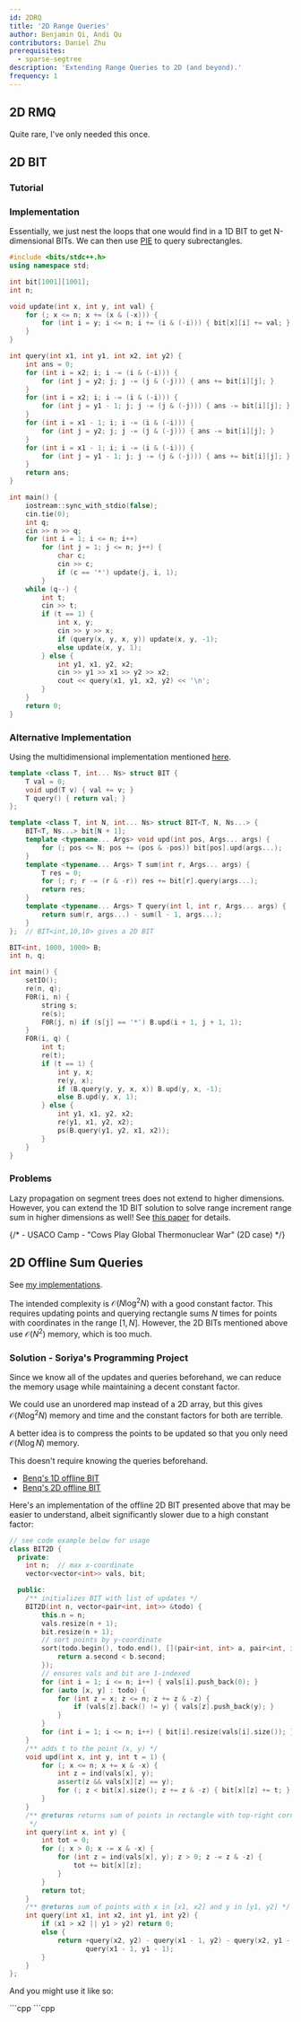 ```yaml
---
id: 2DRQ
title: '2D Range Queries'
author: Benjamin Qi, Andi Qu
contributors: Daniel Zhu
prerequisites:
  - sparse-segtree
description: 'Extending Range Queries to 2D (and beyond).'
frequency: 1
---
```


## 2D RMQ

<Resources>
	<Resource source="CF" title="retrograd - Multi-Dimensional RMQ" url="53810" />
</Resources>

Quite rare, I've only needed this once.

<!-- - GP of Serbia 2020 B -->

## 2D BIT

<FocusProblem problem="bitSam" />

### Tutorial

<Resources>
	<Resource
		source="GFG"
		title="2D BIT"
		url="two-dimensional-binary-indexed-tree-or-fenwick-tree"
	/>
	<Resource
		source="TC"
		title="Binary Indexed Trees"
		url="binary-indexed-trees"
	/>
</Resources>

### Implementation

Essentially, we just nest the loops that one would find in a 1D BIT to get
N-dimensional BITs. We can then use
[PIE](https://brilliant.org/wiki/principle-of-inclusion-and-exclusion-pie/) to
query subrectangles.

<LanguageSection>

<CPPSection>

```cpp
#include <bits/stdc++.h>
using namespace std;

int bit[1001][1001];
int n;

void update(int x, int y, int val) {
	for (; x <= n; x += (x & (-x))) {
		for (int i = y; i <= n; i += (i & (-i))) { bit[x][i] += val; }
	}
}

int query(int x1, int y1, int x2, int y2) {
	int ans = 0;
	for (int i = x2; i; i -= (i & (-i))) {
		for (int j = y2; j; j -= (j & (-j))) { ans += bit[i][j]; }
	}
	for (int i = x2; i; i -= (i & (-i))) {
		for (int j = y1 - 1; j; j -= (j & (-j))) { ans -= bit[i][j]; }
	}
	for (int i = x1 - 1; i; i -= (i & (-i))) {
		for (int j = y2; j; j -= (j & (-j))) { ans -= bit[i][j]; }
	}
	for (int i = x1 - 1; i; i -= (i & (-i))) {
		for (int j = y1 - 1; j; j -= (j & (-j))) { ans += bit[i][j]; }
	}
	return ans;
}

int main() {
	iostream::sync_with_stdio(false);
	cin.tie(0);
	int q;
	cin >> n >> q;
	for (int i = 1; i <= n; i++)
		for (int j = 1; j <= n; j++) {
			char c;
			cin >> c;
			if (c == '*') update(j, i, 1);
		}
	while (q--) {
		int t;
		cin >> t;
		if (t == 1) {
			int x, y;
			cin >> y >> x;
			if (query(x, y, x, y)) update(x, y, -1);
			else update(x, y, 1);
		} else {
			int y1, x1, y2, x2;
			cin >> y1 >> x1 >> y2 >> x2;
			cout << query(x1, y1, x2, y2) << '\n';
		}
	}
	return 0;
}
```

### Alternative Implementation

Using the multidimensional implementation mentioned
[here](/gold/PURS/#solution---dynamic-range-sum-queries-with-a-bit).

```cpp
template <class T, int... Ns> struct BIT {
	T val = 0;
	void upd(T v) { val += v; }
	T query() { return val; }
};

template <class T, int N, int... Ns> struct BIT<T, N, Ns...> {
	BIT<T, Ns...> bit[N + 1];
	template <typename... Args> void upd(int pos, Args... args) {
		for (; pos <= N; pos += (pos & -pos)) bit[pos].upd(args...);
	}
	template <typename... Args> T sum(int r, Args... args) {
		T res = 0;
		for (; r; r -= (r & -r)) res += bit[r].query(args...);
		return res;
	}
	template <typename... Args> T query(int l, int r, Args... args) {
		return sum(r, args...) - sum(l - 1, args...);
	}
};  // BIT<int,10,10> gives a 2D BIT

BIT<int, 1000, 1000> B;
int n, q;

int main() {
	setIO();
	re(n, q);
	F0R(i, n) {
		string s;
		re(s);
		F0R(j, n) if (s[j] == '*') B.upd(i + 1, j + 1, 1);
	}
	F0R(i, q) {
		int t;
		re(t);
		if (t == 1) {
			int y, x;
			re(y, x);
			if (B.query(y, y, x, x)) B.upd(y, x, -1);
			else B.upd(y, x, 1);
		} else {
			int y1, x1, y2, x2;
			re(y1, x1, y2, x2);
			ps(B.query(y1, y2, x1, x2));
		}
	}
}
```

</CPPSection>

</LanguageSection>

### Problems

<Problems problems="bit" />

<Optional title="Range Update and Range Query in Higher Dimensions">

Lazy propagation on segment trees does not extend to higher dimensions. However,
you can extend the 1D BIT solution to solve range increment range sum in higher
dimensions as well! See [this paper](https://arxiv.org/pdf/1311.6093.pdf) for
details.

{/* - USACO Camp - "Cows Play Global Thermonuclear War" (2D case) */}

</Optional>

## 2D Offline Sum Queries

See
[my implementations](<https://github.com/bqi343/USACO/tree/master/Implementations/content/data-structures/2D%20Range%20Queries%20(15.2)>).

<FocusProblem problem="offSam" />

The intended complexity is $\mathcal{O}(N\log^2 N)$ with a good constant factor.
This requires updating points and querying rectangle sums $N$ times for points
with coordinates in the range $[1,N]$. However, the 2D BITs mentioned above use
$\mathcal{O}(N^2)$ memory, which is too much.

### Solution - Soriya's Programming Project

Since we know all of the updates and queries beforehand, we can reduce the
memory usage while maintaining a decent constant factor.

We could use an unordered map instead of a 2D array, but this gives
$\mathcal{O}(N\log^2N)$ memory and time and the constant factors for both are
terrible.

A better idea is to compress the points to be updated so that you only need
$\mathcal{O}(N\log N)$ memory.

This doesn't require knowing the queries beforehand.

- [Benq's 1D offline BIT](<https://github.com/bqi343/USACO/blob/master/Implementations/content/data-structures/1D%20Range%20Queries%20(9.2)/BIToff.h>)
- [Benq's 2D offline BIT](<https://github.com/bqi343/USACO/blob/master/Implementations/content/data-structures/2D%20Range%20Queries%20(15.2)/BIT2DOff%20(15.2).h>)

Here's an implementation of the offline 2D BIT presented above that may be
easier to understand, albeit significantly slower due to a high constant factor:

<LanguageSection>
<CPPSection>

```cpp
// see code example below for usage
class BIT2D {
  private:
	int n;  // max x-coordinate
	vector<vector<int>> vals, bit;

  public:
	/** initializes BIT with list of updates */
	BIT2D(int n, vector<pair<int, int>> &todo) {
		this.n = n;
		vals.resize(n + 1);
		bit.resize(n + 1);
		// sort points by y-coordinate
		sort(todo.begin(), todo.end(), [](pair<int, int> a, pair<int, int> b) {
			return a.second < b.second;
		});
		// ensures vals and bit are 1-indexed
		for (int i = 1; i <= n; i++) { vals[i].push_back(0); }
		for (auto [x, y] : todo) {
			for (int z = x; z <= n; z += z & -z) {
				if (vals[z].back() != y) { vals[z].push_back(y); }
			}
		}
		for (int i = 1; i <= n; i++) { bit[i].resize(vals[i].size()); }
	}
	/** adds t to the point (x, y) */
	void upd(int x, int y, int t = 1) {
		for (; x <= n; x += x & -x) {
			int z = ind(vals[x], y);
			assert(z && vals[x][z] == y);
			for (; z < bit[x].size(); z += z & -z) { bit[x][z] += t; }
		}
	}
	/** @returns returns sum of points in rectangle with top-right corner (x, y)
	 */
	int query(int x, int y) {
		int tot = 0;
		for (; x > 0; x -= x & -x) {
			for (int z = ind(vals[x], y); z > 0; z -= z & -z) {
				tot += bit[x][z];
			}
		}
		return tot;
	}
	/** @returns sum of points with x in [x1, x2] and y in [y1, y2] */
	int query(int x1, int x2, int y1, int y2) {
		if (x1 > x2 || y1 > y2) return 0;
		else {
			return +query(x2, y2) - query(x1 - 1, y2) - query(x2, y1 - 1) +
			       query(x1 - 1, y1 - 1);
		}
	}
};
```

</CPPSection>
</LanguageSection>

And you might use it like so:

<LanguageSection>
<CPPSection>
```cpp
```cpp
